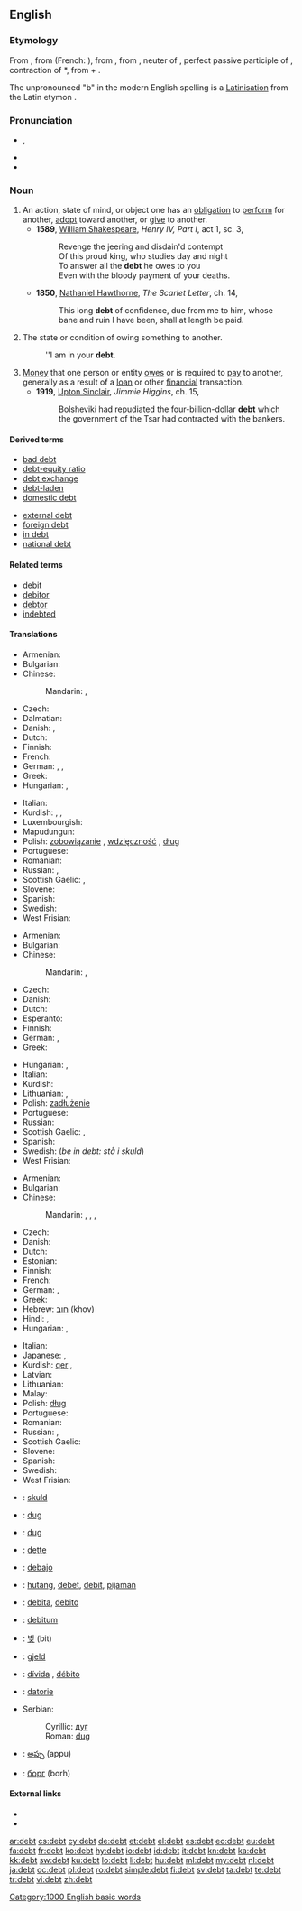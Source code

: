 ==English==
{{wikipedia}}

===Etymology===
From {{etyl|enm}} {{term|dett|lang=enm}}, from {{etyl|fro}} {{term|dete|lang=fro}} (French: {{term|dette|lang=fr}}), from {{etyl|ML.}} {{term|debita|dēbita|lang=la}}, from {{etyl|la}} {{term|debitum|dēbitum|what is owed, a debt, a duty|lang=la}}, neuter of {{term|debitus|dēbitus|lang=la}}, perfect passive participle of {{term|debeo|dēbeō|I owe|lang=la}}, contraction of *{{term||dehibeō|literally I have from}}, from {{term|de||from|lang=la}} + {{term|habeo|habeō|I have|lang=la}}.

The unpronounced "b" in the modern English spelling is a [[Latinisation]] from the Latin etymon {{term|debitum|dēbitum|lang=la}}.

===Pronunciation===
* {{IPA|/dɛt/}}, {{X-SAMPA|/dEt/}}
* {{audio|en-us-debt.ogg|Audio (US)}}
* {{rhymes|ɛt}}

===Noun===
{{en-noun}}

# An action, state of mind, or object one has an [[obligation]] to [[perform]] for another, [[adopt]] toward another, or [[give]] to another.
#* '''1589''', [[w:William_Shakespeare|William Shakespeare]], ''Henry IV, Part I'', act 1, sc. 3,
#*: Revenge the jeering and disdain'd contempt
#*: Of this proud king, who studies day and night
#*: To answer all the '''debt''' he owes to you
#*: Even with the bloody payment of your deaths.
#* '''1850''', [[w:Nathaniel_Hawthorne|Nathaniel Hawthorne]], ''The Scarlet Letter'', ch. 14,
#*: This long '''debt''' of confidence, due from me to him, whose bane and ruin I have been, shall at length be paid.
# The state or condition of owing something to another.
#: ''I am in your '''debt'''.
# [[money|Money]] that one person or entity [[owe]]s or is required to [[pay]] to another, generally as a result of a [[loan]] or other [[financial]] transaction.
#* '''1919''', [[w:Upton_Sinclair|Upton Sinclair]], ''Jimmie Higgins'', ch. 15,
#*: Bolsheviki had repudiated the four-billion-dollar '''debt''' which the government of the Tsar had contracted with the bankers.

====Derived terms====
{{top2}}
* [[bad debt]]
* [[debt-equity ratio]]
* [[debt exchange]]
* [[debt-laden]]
* [[domestic debt]]
{{mid2}}
* [[external debt]]
* [[foreign debt]]
* [[in debt]]
* [[national debt]]
{{bottom}}

====Related terms====
* [[debit]]
* [[debitor]]
* [[debtor]]
* [[indebted]]

====Translations====
{{trans-top|action, state of mind, or object one has an obligation to perform for another}}
* Armenian: {{t-|hy|պարտք|tr=partk'}}
* Bulgarian: {{t|bg|задължение|n}}
* Chinese:
*: Mandarin: {{qualifier|of gratitude}} {{t|zh|人情債|sc=Hani}}, {{t|zh|人情债|tr=rénqíngzhài|sc=Hani}}
* Czech: {{t|cs|dluh|m}}
* Dalmatian: {{tø|dlm|debeta|f}}
* Danish: {{t|da|gæld|c}}, {{t|da|skyldighed|c}}
* Dutch: {{t+|nl|verplichting}}
* Finnish: {{t-|fi|velvoite}}
* French: {{t+|fr|dette|f}}
* German: {{t+|de|Schuld|f}}, {{t+|de|Verbindlichkeit|f}}, {{t+|de|Verpflichtung|f}}
* Greek: {{t+|el|χρέος|n|tr=khréos}}
* Hungarian: {{t|hu|tartozás}}, {{t+|hu|kötelezettség}}
{{trans-mid}}
* Italian: {{t+|it|debito|m}}
* Kurdish: {{t+|ku|deyn|m}}, {{t+|ku|qer|m}}, {{t+|ku|قه‌رز|sc=ku-Arab}}
* Luxembourgish: {{t|lb|Schold|f}}
* Mapudungun: {{tø|arn|defe}}
* Polish: [[zobowiązanie]] {{n}}, [[wdzięczność]] {{f}}, [[dług]] {{m}}
* Portuguese: {{t+|pt|dívida|f}}
* Romanian: {{t+|ro|datorie}}
* Russian: {{t+|ru|долг|m|tr=dolg}}, {{t+|ru|обязанность|f|tr=ob'ázannost'}}
* Scottish Gaelic: {{t-|gd|fiach|m|xs=Scottish Gaelic}},  {{t-|gd|comain|f|xs=Scottish Gaelic}}
* Slovene: {{t+|sl|dolg|m}}
* Spanish: {{t+|es|deuda|f}}
* Swedish: {{t+|sv|skuld|c}}
* West Frisian: {{t-|fy|skuld|c|xs=West Frisian}}
{{trans-bottom}}

{{trans-top|state or condition of owing something to another}}
* Armenian: {{t-|hy|պարտք|tr=partk'}}
* Bulgarian: {{t+|bg|дълг|m}}
* Chinese:
*: Mandarin: {{qualifier|of gratitude}} {{t|zh|人情債|sc=Hani}}, {{t|zh|人情债|tr=rénqíngzhài|sc=Hani}}
* Czech: {{t-|cs|dluh|m}}
* Danish: {{t-|da|gæld|c}}
* Dutch: {{t+|nl|schulden|p}}
* Esperanto: {{t-|eo|ŝuldo|xs=Esperanto}}
* Finnish: {{t+|fi|velka}}
* German: {{t+|de|Schulden|f}}, {{t+|de|Verbindlichkeit|f}}
* Greek: {{t+|el|χρέος|n|tr=khréos}}
{{trans-mid}}
* Hungarian: {{t+|hu|adósság}}, {{t|hu|tartozás}}
* Italian: {{t+|it|debito|m}}
* Kurdish: {{ku-Arab|[[قه‌رزار]]}}
* Lithuanian: {{t|lt|skola|f}}, {{t|lt|įsiskolinimas|m}}
* Polish: [[zadłużenie]] {{n}}
* Portuguese: {{t+|pt|dívida|f}}
* Russian: {{t+|ru|долг|m|tr=dolg}}
* Scottish Gaelic: {{t-|gd|fiach|m|xs=Scottish Gaelic}},  {{t-|gd|comain|f|xs=Scottish Gaelic}}
* Spanish: {{t+|es|deuda|f}}
* Swedish: {{t|sv|skuld|c}} (''be in debt: stå i skuld'')
* West Frisian: {{t-|fy|skuld|c|xs=West Frisian}}
{{trans-bottom}}

{{trans-top|money that one person or entity owes or is required to pay to another}}
* Armenian: {{t-|hy|պարտք|tr=partk'}}
* Bulgarian: {{t+|bg|дълг|m}}
* Chinese:
*: Mandarin: {{t|zh|借款|tr=jièkuǎn|sc=Hani}}, {{t|zh|欠款|tr=qiànkuǎn|sc=Hani}}, {{t|zh|債務|sc=Hani}}, {{t|zh|债务|tr=zhàiwù|sc=Hani}}
* Czech: {{t|cs|dluh|m}}
* Danish: {{t-|da|gæld|c}}
* Dutch: {{t+|nl|schulden|p}}
* Estonian: {{t|et|võlg}}
* Finnish: {{t+|fi|velka}}
* French: {{t+|fr|dette|f}}
* German: {{t+|de|Schulden|f}}, {{t+|de|Verbindlichkeit|f}}
* Greek: {{t+|el|χρέος|n|tr=khréos}}
* Hebrew: [[חוב]] (khov) {{m}}
* Hindi: {{t-|hi|क़र्ज़|m|tr=qarz|xs=Hindi}}, {{t|hi|ऋण|m|tr=ŕṇ|sc=Deva}}
* Hungarian: {{t+|hu|adósság}}, {{t|hu|tartozás}}
{{trans-mid}}
* Italian: {{t+|it|debito|m}}
* Japanese: {{t|ja|負債|tr=ふさい, fusai|sc=Jpan}}, {{t|ja|借金|tr=しゃっきん, shakkin|sc=Jpan}}
* Kurdish: [[qer]] {{m}}, {{ku-Arab|[[قه‌رز]]}}
* Latvian: {{t|lv| parāds}}
* Lithuanian: {{t|lt|skola|f}}
* Malay: {{t|ms|hutang}}
* Polish: [[dług]] {{m}}
* Portuguese: {{t+|pt|dívida|f}}
* Romanian: {{t|ro|datorie|f}}
* Russian: {{t+|ru|долг|m|tr=dolg}}, {{t+|ru|задолженность|f|tr=zadólžennost'}}
* Scottish Gaelic: {{t-|gd|fiach|m|xs=Scottish Gaelic}}
* Slovene: {{t+|sl|dolg|m}}
* Spanish: {{t+|es|deuda|f}}
* Swedish: {{t+|sv|skuld|c}}
* West Frisian: {{t-|fy|skuld|c|xs=West Frisian}}
{{trans-bottom}}

{{checktrans-top}}
* {{ttbc|af}}: [[skuld]]
* {{ttbc|sh}}: [[dug#Bosnian|dug]] {{m}}
* {{ttbc|sh}}: [[dug#Croatian|dug]] {{m}}
* {{ttbc|fr}}: [[dette]]
* {{ttbc|io}}: [[debajo]]
* {{ttbc|id}}: [[hutang]], [[debet]], [[debit]], [[pijaman]]
* {{ttbc|ia}}: [[debita]], [[debito]]
{{trans-mid}}
* {{ttbc|la}}: [[debitum]] {{n}}
* {{ttbc|ko}}: [[빚]] (bit)
* {{ttbc|no}}: [[gjeld]]
* {{ttbc|pt}}: [[dívida]] {{f}}, [[débito]] {{m}}
* {{ttbc|ro}}: [[datorie]] {{f}}
* Serbian:
*: Cyrillic: [[дуг#Serbian|дуг]] {{m}}
*: Roman: [[dug#Serbian|dug]] {{m}}
* {{ttbc|te}}: [[అప్పు]] (appu)
* {{ttbc|uk}}: [[борг]] (borh) {{m}}
{{trans-bottom}}

====External links====
* {{R:Webster 1913}}
* {{R:Century 1911}}

[[Category:1000 English basic words]]

[[ar:debt]]
[[cs:debt]]
[[cy:debt]]
[[de:debt]]
[[et:debt]]
[[el:debt]]
[[es:debt]]
[[eo:debt]]
[[eu:debt]]
[[fa:debt]]
[[fr:debt]]
[[ko:debt]]
[[hy:debt]]
[[io:debt]]
[[id:debt]]
[[it:debt]]
[[kn:debt]]
[[ka:debt]]
[[kk:debt]]
[[sw:debt]]
[[ku:debt]]
[[lo:debt]]
[[li:debt]]
[[hu:debt]]
[[ml:debt]]
[[my:debt]]
[[nl:debt]]
[[ja:debt]]
[[oc:debt]]
[[pl:debt]]
[[ro:debt]]
[[simple:debt]]
[[fi:debt]]
[[sv:debt]]
[[ta:debt]]
[[te:debt]]
[[tr:debt]]
[[vi:debt]]
[[zh:debt]]